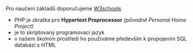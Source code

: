 Pro naučení základů doporučujeme [W3schools](https://www.w3schools.com/php/default.asp)

- PHP je zkratka pro **Hypertext Preprocessor** *(původně Personal Home Project)* 
- je to skriptovaný programovací jazyk
- v našem školním prostředí ho používáme především k propojením SQL databází s HTML
